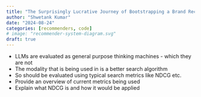 ```yaml
---
title: "The Surprisingly Lucrative Journey of Bootstrapping a Brand Recommender System: From Chaos to Cash"
author: "Shwetank Kumar"
date: "2024-08-24"
categories: [recommenders, code]
# image: "recommender-system-diagram.svg"
draft: true
---
```


* LLMs are evaluated as general purpose thinking machines - which they are not
* The modality that is being used in is a better search algorithm
* So should be evaluated using typical search metrics like NDCG etc.
* Provide an overview of current metrics being used
* Explain what NDCG is and how it would be applied